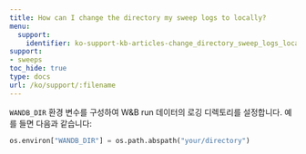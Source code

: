 ---
title: How can I change the directory my sweep logs to locally?
menu:
  support:
    identifier: ko-support-kb-articles-change_directory_sweep_logs_locally
support:
- sweeps
toc_hide: true
type: docs
url: /ko/support/:filename
---

`WANDB_DIR` 환경 변수를 구성하여 W&B run 데이터의 로깅 디렉토리를 설정합니다. 예를 들면 다음과 같습니다:

```python
os.environ["WANDB_DIR"] = os.path.abspath("your/directory")
```
